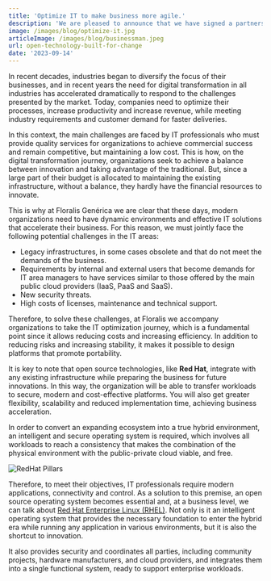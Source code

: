 ```yaml
---
title: 'Optimize IT to make business more agile.'
description: 'We are pleased to announce that we have signed a partnership with Red Hat.'
image: /images/blog/optimize-it.jpg
articleImage: /images/blog/businessman.jpeg
url: open-technology-built-for-change
date: '2023-09-14'
---
```


In recent decades, industries began to diversify the focus of their businesses, and in recent years the need for digital transformation in all industries has accelerated dramatically to respond to the challenges presented by the market. Today, companies need to optimize their processes, increase productivity and increase revenue, while meeting industry requirements and customer demand for faster deliveries.

In this context, the main challenges are faced by IT professionals who must provide quality services for organizations to achieve commercial success and remain competitive, but maintaining a low cost. This is how, on the digital transformation journey, organizations seek to achieve a balance between innovation and taking advantage of the traditional. But, since a large part of their budget is allocated to maintaining the existing infrastructure, without a balance, they hardly have the financial resources to innovate.

This is why at Floralis Genérica we are clear that these days, modern organizations need to have dynamic environments and effective IT solutions that accelerate their business. For this reason, we must jointly face the following potential challenges in the IT areas:

-   Legacy infrastructures, in some cases obsolete and that do not meet the demands of the business.
-   Requirements by internal and external users that become demands for IT area managers to have services similar to those offered by the main public cloud providers (IaaS, PaaS and SaaS).
-   New security threats.
-   High costs of licenses, maintenance and technical support.

Therefore, to solve these challenges, at Floralis we accompany organizations to take the IT optimization journey, which is a fundamental point since it allows reducing costs and increasing efficiency. In addition to reducing risks and increasing stability, it makes it possible to design platforms that promote portability.

It is key to note that open source technologies, like **Red Hat**, integrate with any existing infrastructure while preparing the business for future innovations. In this way, the organization will be able to transfer workloads to secure, modern and cost-effective platforms. You will also get greater flexibility, scalability and reduced implementation time, achieving business acceleration.

In order to convert an expanding ecosystem into a true hybrid environment, an intelligent and secure operating system is required, which involves all workloads to reach a consistency that makes the combination of the physical environment with the public-private cloud viable, and free.

![RedHat Pillars](/images/blog/red-hat-enterprise-block.png)

Therefore, to meet their objectives, IT professionals require modern applications, connectivity and control. As a solution to this premise, an open source operating system becomes essential and, at a business level, we can talk about [Red Hat Enterprise Linux (RHEL)](https://www.redhat.com/en/technologies/linux-platforms/enterprise-linux). Not only is it an intelligent operating system that provides the necessary foundation to enter the hybrid era while running any application in various environments, but it is also the shortcut to innovation.

It also provides security and coordinates all parties, including community projects, hardware manufacturers, and cloud providers, and integrates them into a single functional system, ready to support enterprise workloads.
